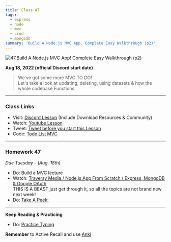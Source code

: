 ```yaml
---
title: Class 47
tags:
  - express
  - node
  - mvc
  - crud
  - mongodb
summary: 'Build A Node.js MVC App. Complete Easy Walkthrough (p2)'
---
```


![47.Build A Node.js MVC App! Complete Easy Walkthrough (p2)](https://cdn.hashnode.com/res/hashnode/image/upload/v1676724801304/t9ZkRXAI_.png?auto=compress)

**Aug 18, 2022 (official Discord start date)**

> We've got some more MVC TO DO! <br /> Let's take a look at updating, deleting, using datasets & how the whole codebase Functions

<hr />

### Class Links

- Visit: [Discord Lesson](https://discord.com/channels/735923219315425401/738891289071714388/1009937767209373708) (Include Download Resources & Community)
- Watch: [Youtube Lesson](https://youtu.be/SVX_HMum0n4)
- Tweet: [Tweet before you start this Lesson](https://twitter.com/leonnoel/status/1560378673957482496)
- Code: [Todo List MVC](https://github.com/100devs/todo-mvc)

<hr />

### Homework 47

_Due Tuesday - (Aug. 18th)_

- Do: Build a MVC lecture
- Watch: [Traversy Media / Node.js App From Scratch / Express, MongoDB & Google OAuth](https://youtu.be/SBvmnHTQIPY) <br /> THIS IS A BEAST just get through it, so all the topics are not brand new next week!
- Do: [Take A Peek:](https://github.com/100devs/todo-mvc-auth-local)

<hr />

**Keep Reading & Practicing**

- Do: [Practice Typing](https://www.keybr.com/)

**Remember** to Active Recall and use [Anki](https://apps.ankiweb.net/)

